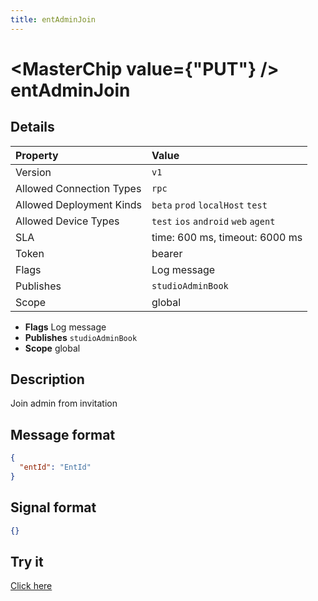 ```yaml
---
title: entAdminJoin
---
```



# <MasterChip value={"PUT"} /> entAdminJoin

## Details

| Property | Value | 
| :--- | :--- | 
| Version | `v1` |
| Allowed Connection Types | `rpc`  |
| Allowed Deployment Kinds | `beta` `prod` `localHost` `test`  |
| Allowed Device Types | `test` `ios` `android` `web` `agent`  |
| SLA | time: 600 ms, timeout: 6000 ms |
| Token | bearer |
| Flags | Log message |
| Publishes | `studioAdminBook`  |
| Scope | global |


- **Flags** Log message
- **Publishes** `studioAdminBook` 
- **Scope** global


## Description

Join admin from invitation

## Message format

```json
{
  "entId": "EntId"
}
```

## Signal format

```json
{}
```

## Try it

[Click here](https://web.neome.ai/api?path=studio_studioMain_entAdminJoin)

